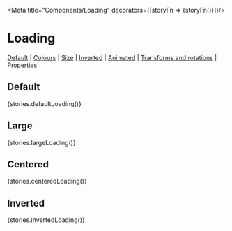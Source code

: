 
<Meta title="Components/Loading" decorators={[storyFn => <Box p="r">{storyFn()}</Box>]}/>

# Loading

[Default](#default) | [Colours](#colours) | [Size](#size) | [Inverted](#inverted) | [Animated](#animated) | [Transforms and rotations](#transforms-and-rotations) | [Properties](#properties)

## Default

<Preview>
  <Story name="defaultLoading">{stories.defaultLoading()}</Story>
</Preview>

## Large

<Preview>
  <Story name="largeLoading">{stories.largeLoading()}</Story>
</Preview>

## Centered

<Preview>
  <Story name="centeredLoading">{stories.centeredLoading()}</Story>
</Preview>

## Inverted

<Preview>
  <Story name="invertedLoading">
{stories.invertedLoading()}
  </Story>
</Preview>

<Props of={Loading} />

